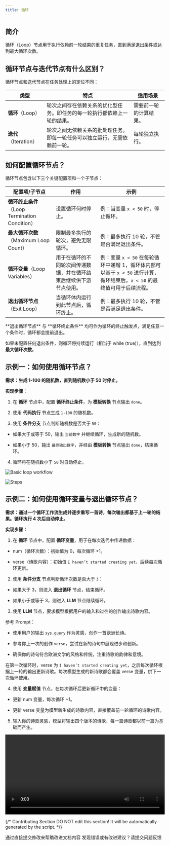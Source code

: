 ```yaml
---
title: 循环
---
```


## 简介

循环（Loop）节点用于执行依赖前一轮结果的重复任务，直到满足退出条件或达到最大循环次数。

## 循环节点与迭代节点有什么区别？

循环节点和迭代节点在任务处理上的定位不同：

<table>
  <thead>
    <tr>
      <th>类型</th>
      <th>特点</th>
      <th>适用场景</th>
    </tr>
  </thead>
  <tbody>
    <tr>
      <td><strong>循环</strong>（Loop）</td>
      <td>轮次之间存在依赖关系的优化型任务。即任务的每一轮执行都依赖上一轮的结果。</td>
      <td>需要前一轮的计算结果。</td>
    </tr>
    <tr>
      <td><strong>迭代</strong>（Iteration）</td>
      <td>轮次之间无依赖关系的批处理任务。即每一轮任务可以独立运行，无需依赖前一轮。</td>
      <td>每轮独立执行。</td>
    </tr>
  </tbody>
</table>

## 如何配置循环节点？

循环节点包含以下三个关键配置项和一个子节点：

<table>
  <thead>
    <tr>
      <th>配置项/子节点</th>
      <th>作用</th>
      <th>示例</th>
    </tr>
  </thead>
  <tbody>
    <tr>
      <td><strong>循环终止条件</strong>（Loop Termination Condition）</td>
      <td>设置循环何时停止。</td>
      <td>例：当变量 <code>x < 50</code> 时，停止循环。</td>
    </tr>
    <tr>
      <td><strong>最大循环次数</strong>（Maximum Loop Count）</td>
      <td>限制最多执行的轮次，避免无限循环。</td>
      <td>例：最多执行 10 轮，不管是否满足退出条件。</td>
    </tr>
    <tr>
      <td><strong>循环变量</strong>（Loop Variables）</td>
      <td>用于在循环的不同轮次间传递数据，并在循环结束后继续供下游节点使用。</td>
      <td>例：变量 <code>x < 50</code> 在每轮循环中递增 1，循环体内部可以基于 <code>x < 50</code> 进行计算，循环结束后，<code>x < 50</code> 的最终值可用于后续流程。</td>
    </tr>
    <tr>
      <td><strong>退出循环节点</strong>（Exit Loop）</td>
      <td>当循环体内运行到此节点后，循环终止。</td>
      <td>例：最多执行 10 轮，不管是否满足退出条件。</td>
    </tr>
  </tbody>
</table>

<Info>
**退出循环节点** 与 **循环终止条件** 均可作为循环的终止触发点，满足任意一个条件时，循环都会提前退出。

如果未配置任何退出条件，则循环将持续运行（相当于 while (true)），直到达到 **最大循环次数**。
</Info>

## 示例一：如何使用循环节点？

**需求：生成 1-100 的随机数，直到随机数小于 50 时停止。**

**实现步骤**：

1. 在 **循环** 节点中，配置 **循环终止条件**，为 **模板转换** 节点输出 `done`。

2. 使用 **代码执行** 节点生成 `1-100` 的随机数。

3. 使用 **条件分支** 节点判断随机数是否大于 `50`：

  - 如果大于或等于 50，输出 `当前数字` 并继续循环，生成新的随机数。

  - 如果小于 50，输出 `最终输出数字`，并经由 **模板转换** 节点输出 `done`，结束循环。

4. 循环将在随机数小于 `50` 时自动停止。

![Basic loop workflow](https://assets-docs.dify.ai/2025/04/282013c48b46d3cc4ebf99323da10a31.png)

![Steps](https://assets-docs.dify.ai/2025/04/9d9fb4db7093521000ac735a26f86962.png)

## 示例二：如何使用循环变量与退出循环节点？

**需求：通过一个循环工作流生成并逐步重写一首诗，每次输出都基于上一轮的结果。循环执行 4 次后自动停止。**

**实现步骤：**

1. 在 **循环** 节点中，配置 **循环变量**，用于在每次迭代中传递数据：

  - num（循环次数）：初始值为 0，每次循环 +1。

  - verse（诗歌内容）：初始值 `I haven’t started creating yet`，后续每次循环更新。

2. 使用 **条件分支** 节点判断循环次数是否大于 `3`：

  - 如果大于 3，则进入 **退出循环** 节点，结束循环。

  - 如果小于或等于 3，则进入 **LLM** 节点继续循环。

3. 使用 **LLM** 节点，要求模型根据用户的输入和过往的创作输出诗歌内容。

<Info>
参考 Prompt：

- 使用用户的输出 `sys.query` 作为灵感，创作一首欧洲长诗。

- 参考你上一次的创作 `verse`，尝试在新的诗句中展现进步和创新。

- 确保你的诗句符合欧洲文学的风格和传统，注重诗歌的韵律和意境。
</Info>

在第一次循环时，verse 为 `I haven’t started creating yet`，之后每次循环根据上一轮的输出更新诗歌。每次模型生成的新诗歌都会覆盖 verse 变量，供下一次循环使用。

4. 使用 **变量赋值** 节点，在每次循环后更新循环中的变量：

  - 更新 num 变量，每次循环 +1。

  - 更新 verse 变量为模型新生成的诗歌内容，直接覆盖前一轮循环的诗歌内容。

5. 输入你的诗歌灵感，模型将输出四个版本的诗歌，每一篇诗歌都以前一篇为基础而产生。

<video controls src="https://assets-docs.dify.ai/2025/04/7ecfc04458aa38e721baaa5f6355486c.mp4" width="100%"></video>

{/*
Contributing Section
DO NOT edit this section!
It will be automatically generated by the script.
*/}

<CardGroup cols="2">
    <Card
        title="编辑此页面"
        icon="pen-to-square"
        href="https://github.com/langgenius/dify-docs-mintlify/edit/main/zh-hans/guides/workflow/node/loop.mdx"
    >
        通过直接提交修改来帮助改进文档内容
    </Card>
    <Card
        title="提交问题"
        icon="github"
        href="https://github.com/langgenius/dify-docs-mintlify/issues/new?title=文档问题%3A%20&body=%23%23%20问题描述%0A%3C%21--%20请简要描述你发现的问题%20--%3E%0A%0A%23%23%20页面链接%0Ahttps%3A%2F%2Fgithub.com%2Flanggenius%2Fdify-docs-mintlify%2Fblob%2Fmain%2Fzh-hans/guides/workflow/node%2Floop.mdx%0A%0A%23%23%20建议修改%0A%3C%21--%20如果有具体的修改建议，请在此说明%20--%3E%0A%0A%3C%21--%20感谢你对文档质量的关注！%20--%3E"
    >
        发现错误或有改进建议？请提交问题反馈
    </Card>
</CardGroup>
